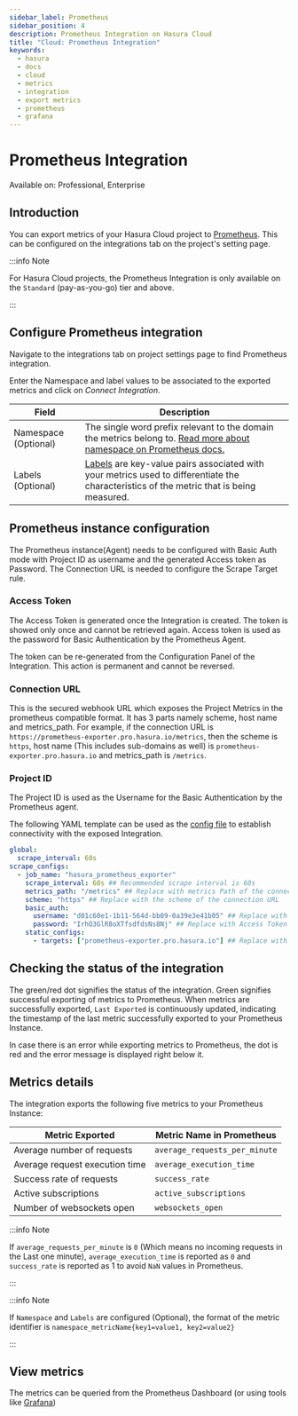 ```yaml
---
sidebar_label: Prometheus
sidebar_position: 4
description: Prometheus Integration on Hasura Cloud
title: "Cloud: Prometheus Integration"
keywords:
  - hasura
  - docs
  - cloud
  - metrics
  - integration
  - export metrics
  - prometheus
  - grafana
---
```



# Prometheus Integration

<div className="badge badge--primary heading-badge">Available on: Professional, Enterprise</div>

## Introduction

You can export metrics of your Hasura Cloud project to [Prometheus](https://prometheus.io/). This can be configured on
the integrations tab on the project's setting page.

:::info Note

For Hasura Cloud projects, the Prometheus Integration is only available on the `Standard` (pay-as-you-go) tier and
above.

:::

## Configure Prometheus integration

Navigate to the integrations tab on project settings page to find Prometheus integration.

<Thumbnail src="/img/observability/integrate-prometheus.png" alt="Configure Prometheus Integration" width="1146px" />

Enter the Namespace and label values to be associated to the exported metrics and click on <em>Connect Integration</em>.

| Field                | Description                                                                                                                                                                                    |
| -------------------- | ---------------------------------------------------------------------------------------------------------------------------------------------------------------------------------------------- |
| Namespace (Optional) | The single word prefix relevant to the domain the metrics belong to. [Read more about namespace on Prometheus docs.](https://prometheus.io/docs/practices/naming/#metric-names)                |
| Labels (Optional)    | [Labels](https://prometheus.io/docs/practices/naming/#labels) are key-value pairs associated with your metrics used to differentiate the characteristics of the metric that is being measured. |

<Thumbnail src="/img/observability/configure-prometheus.png" alt="Configure Prometheus Integration" width="437px" />

## Prometheus instance configuration

The Prometheus instance(Agent) needs to be configured with Basic Auth mode with Project ID as username and the generated
Access token as Password. The Connection URL is needed to configure the Scrape Target rule.

### Access Token

The Access Token is generated once the Integration is created. The token is showed only once and cannot be retrieved
again. Access token is used as the password for Basic Authentication by the Prometheus Agent.

<Thumbnail src="/img/observability/prometheus-access-token.png" alt="Prometheus Access Token" width="1146px" />

The token can be re-generated from the Configuration Panel of the Integration. This action is permanent and cannot be
reversed.

<Thumbnail
  src="/img/observability/prometheus-regenerate-token.png"
  alt="Prometheus Access Token Regeneration"
  width="1146px"
/>

### Connection URL

This is the secured webhook URL which exposes the Project Metrics in the prometheus compatible format. It has 3 parts
namely scheme, host name and metrics_path. For example, if the connection URL is
`https://prometheus-exporter.pro.hasura.io/metrics`, then the scheme is `https`, host name (This includes sub-domains as
well) is `prometheus-exporter.pro.hasura.io` and metrics_path is `/metrics`.

<Thumbnail src="/img/observability/prometheus-connection-url.png" alt="Prometheus Connection URL" width="1146px" />

### Project ID

The Project ID is used as the Username for the Basic Authentication by the Prometheus agent.

<Thumbnail src="/img/observability/prometheus-project-id-copy.png" alt="Prometheus Copy Project ID" width="1146px" />

The following YAML template can be used as the
[config file](https://prometheus.io/docs/prometheus/latest/configuration/configuration/) to establish connectivity with
the exposed Integration.

```yaml
global:
  scrape_interval: 60s
scrape_configs:
  - job_name: "hasura_prometheus_exporter"
    scrape_interval: 60s ## Recommended scrape interval is 60s
    metrics_path: "/metrics" ## Replace with metrics Path of the connection URL
    scheme: "https" ## Replace with the scheme of the connection URL
    basic_auth:
      username: "d01c60e1-1b11-564d-bb09-0a39e3e41b05" ## Replace with project ID
      password: "IrhO3GlR8oXTfsdfdsNs8Nj" ## Replace with Access Token
    static_configs:
      - targets: ["prometheus-exporter.pro.hasura.io"] ## Replace with the host name of the connection URL
```

## Checking the status of the integration

The green/red dot signifies the status of the integration. Green signifies successful exporting of metrics to
Prometheus. When metrics are successfully exported, `Last Exported` is continuously updated, indicating the timestamp of
the last metric successfully exported to your Prometheus Instance.

<Thumbnail
  src="/img/observability/prometheus-configure-done.png"
  alt="Prometheus Integration successfully configured"
  width="1146px"
/>

In case there is an error while exporting metrics to Prometheus, the dot is red and the error message is displayed right
below it.

<Thumbnail
  src="/img/observability/prometheus-configure-fail.png"
  alt="Prometheus integration Pull failed"
  width="1146px"
/>

## Metrics details

The integration exports the following five metrics to your Prometheus Instance:

| Metric Exported                | Metric Name in Prometheus     |
| ------------------------------ | ----------------------------- |
| Average number of requests     | `average_requests_per_minute` |
| Average request execution time | `average_execution_time`      |
| Success rate of requests       | `success_rate`                |
| Active subscriptions           | `active_subscriptions`        |
| Number of websockets open      | `websockets_open`             |

:::info Note

If `average_requests_per_minute` is `0` (Which means no incoming requests in the Last one minute),
`average_execution_time` is reported as `0` and `success_rate` is reported as 1 to avoid `NaN` values in Prometheus.

:::

:::info Note

If `Namespace` and `Labels` are configured (Optional), the format of the metric identifier is
`namespace_metricName{key1=value1, key2=value2}`

:::

## View metrics

The metrics can be queried from the Prometheus Dashboard (or using tools like
[Grafana](https://prometheus.io/docs/visualization/grafana/))

<Thumbnail src="/img/observability/prometheus-view-metrics.png" alt="Prometheus view Metrics" width="1200px" />
